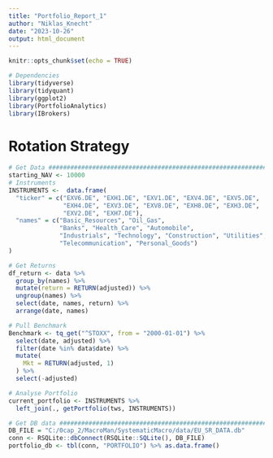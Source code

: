 ```yaml
---
title: "Portfolio_Report_1"
author: "Niklas_Knecht"
date: "2023-10-26"
output: html_document
---
```


```r
knitr::opts_chunk$set(echo = TRUE)
```

```r

# Dependencies
library(tidyverse)
library(tidyquant)
library(ggplot2)
library(PortfolioAnalytics) 
library(IBrokers)

```


# Rotation Strategy
```r

# Get Data #####################################################################
starting_NAV <- 10000
# Instruments
INSTRUMENTS <-  data.frame(
  "ticker" = c("EXV6.DE", "EXH1.DE", "EXV1.DE", "EXV4.DE", "EXV5.DE",
               "EXH4.DE", "EXV3.DE", "EXV8.DE", "EXH8.DE", "EXH3.DE",
               "EXV2.DE", "EXH7.DE"),
  "names" = c("Basic_Resources", "Oil_Gas",
              "Banks", "Health_Care", "Automobile",
              "Industrials", "Technology", "Construction", "Utilities", "Food",
              "Telecommunication", "Personal_Goods")
)

# Get Returns
df_return <- data %>% 
  group_by(names) %>% 
  mutate(return = RETURN(adjusted)) %>% 
  ungroup(names) %>%          
  select(date, names, return) %>% 
  arrange(date, names)

# Pull Benchmark 
Benchmark <- tq_get("^STOXX", from = "2000-01-01") %>% 
  select(date, adjusted) %>%
  filter(date %in% data$date) %>% 
  mutate(
    Mkt = RETURN(adjusted, 1)
  ) %>%
  select(-adjusted)

# Analyse Portfolio
current_portfolio <- INSTRUMENTS %>% 
  left_join(., getPortfolio(tws, INSTRUMENTS))

# Get DB data ##################################################################
DB_FILE = "C:/0cap_2/MacroMan/SystematicMacro/data/EU_SR_DATA.db"
conn <- RSQLite::dbConnect(RSQLite::SQLite(), DB_FILE)
portfolio_db <- tbl(conn, "PORTFOLIO") %>% as.data.frame()




```


